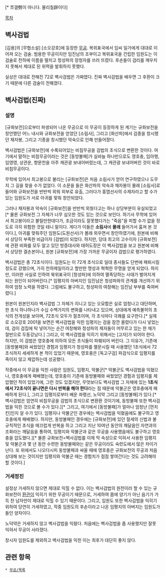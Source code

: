 {{{+1 辟邪劍法}}}[* 쪼갤劈이 아니다. 물리칠辟이다]

[[목차]]
== 벽사검법 ==
[김용]의 [무협소설] [소오강호]에 등장한 [[무공]]. 복위표국에서 임씨 일가에게 대대로 이어져 오는 검술. 범용한 무공이지만 임진남의 조부이고 복위표국을 건립한 임원도는 이 검술로 천하에 이름을 떨치고 청성파의 장청자를 쓰러 뜨렸다. 후손들이 검리를 깨우치지 못해서 제대로 된 위력을 발휘하지 못했다.

실상은 대대로 전해진 72로 벽사검법은 가짜였다. 진짜 벽사검법을 배우면 그 후환이 크기 때문에 다른 검술이 전해졌다. 

== 벽사검법(진짜) ==
=== 설명 ===
[규화보전]으로부터 파생되어 나온 무공으로 이 무공이 등장하게 된 계기는 규화보전을 창안했던 어느 내시와 규화보전을 얻었던 [소림사], 그리고 [화산파]에서 검종을 창시했던 채자봉, 그리고 기종을 창시했던 악숙으로 인해 만들어졌다.

벽사검법은 [규화보전]에 수록되어있는 비침무공을 검법의 초식으로 변환한 것이다. 여기에서 말하는 비침무공이라는 것은 [동방불패]가 실바늘 하나만으로도 영호충, 임아행, 임영영, 상관운, 향문천을 아주 캐관광 보내어버렸는데, 그 캐관광 보내어버린 것이 바로 비침무공이다. 

무학에 있어서 최고봉으로 불리는 [규화보전]은 처음 소림사가 얻어 연구하였으나 도무지 그 길을 찾을 수가 없었다. 이 소문을 들은 화산파의 악숙과 채자봉이 몰래 [소림사]로 들어와 규화보전을 반반씩 외워 외부로 유출, 그러다가 홍엽선사의 수제자라고 할 수가 있는 임원도가 서로 아귀를 맟춰 창안되었다.

그러나 채자봉과 악숙이 [규화보전]을 반반씩 외웠다고는 하나 상당부분이 유실되었고[* 물론 규화보전 그 자체가 너무 심오한 것도 있는 것으로 보인다. 하기사 무학에 있어서 최고봉이라고 불릴만한데다가, 조금이라도 잘못했다가는 "죽음"을 피할 수가 없을 정도로 극히 위험한 것일 테니 말이다. 게다가 이들은 '''소림사'''에 '''몰래''' 들어가서 훔쳐 본 것이다.], 아귀를 맞춰주던 임원도(도원선사)가 몰래 외우면서 창안하였기에, 원본에 비해서 상당히 부족한 비급이자 [검법]이 되었다. 하지만, 당대 최고의 고수이자 [규화보전]에 관환 비화를 모두 알고 있던 방증대사와 태허도장은 이 벽사검법을 보고 원본에 비해서 상당한 결손본이나, 원본 [규화보전]에 가장 가까운 무공이자 검법으로 평가하였다.

벽사검법은 총 72초식이다. 임원도는 이 72개 초식으로 일대 종사들도 단번에 패퇴시킬 정도로 강했으며, 가히 천하제일이라고 할만한 명성과 혁혁한 무명을 얻게 되었다. 하지만, 이러한 사실로 인하여 북위표국이 [청성파]에 의하여 멸족당하는 사태가 벌어지게 되는 원인이 되어버린다.[* 임평지의 아버지인 임진남은 청성파와의 관계를 개선하기 위하여 엄청 노력을 하였다. 그럼에도 불구하고, 청성파의 여창해는 임진남 부부를 죽여버렸다.] 

원본이 원본인지라 벽사검법 그 자체가 지니고 있는 오묘함은 실로 엄청나고 대단하며, 한 초식 하나하나가 수십 수백가지의 변화를 나타내고 있으며, 상대에게 예측불허의 초식의 전개성을 보이며, 72초식 모두가 절초이며, 각 초식마다 극쾌를 요구한다.[* 실제로 소오강호 2001을 보면은 벽사검법을 익힌 임평지는 검을 잠깐 올렸다가 다시 넣었는데, 검이 검집에 탁 넣어가는 순간 여창해와 청성파의 제자들이 머무르고 있는 한 채가 절반으로 두동강났다.] 그리고, 이 벽사검법을 익히기 위해서는 [고자]가 되어야 한다. 하지만, 이 검법은 영호충에 의하여 모든 초식들이 파훼되어 버린다. 그 이유가, 기존에 [동방불패]와 싸웠었던 경험과 임평지가 청성파를 멸문시킬 때 사용했던 1초식에서 72초식까지 세세하게 본 적이 있었기 때문에, 영호충은 [독고구검] 파검식으로 임평지를 죽이지 않고 제압하는데 성공했다.

작중에서 이 무공을 익힌 사람은 임원도, 임평지, 악불군[* 악불군도 벽사검법을 익혔으나, 영호충에게 패배했는데, 영호충이 기존에 동방불패와 싸웠었던 경험과 임평지를 제압했던 적이 있었기에, 그런 것도 있겠지만, 무엇보다도 벽사검법 그 자체에 있는 '''1초식에서 72초식이 끝나면은 다시 반복을 해야 한다'''라는 점 때문에 악불군은 영호충에게 패배하게 된다.], 그리고 임평지로부터 배운 좌랭선, 노덕약 그리고 [동방불패]가 있다.[* 벽사검법은 엄연히 비침무공을 검법의 초식으로 변환환 것이기에, 동방불패 또한 벽사검법을 익힌 것으로 볼 수가 있다.][* 그리고, 여기에서 [동방불패]가 얼마나 엄청난 [먼치킨]인지 알 수가 있다. 임평지나 악불군인 경우에는 벽사검법을 익혔음에도 불구하고 영호충에게 패배했다. 하지만, 동방불패인 경우에는 [규화보전]에 있던 절세의 신법과 불규칙적인 초식을 매끄럽게 반복을 하고 그리고 지난 10여년 동안의 깨달음인 자연과의 조화라는 깨달음을 통하여, 임평지와 악불군과 같은 무공을 사용했음에도 불구하고 영호충을 압도했다.][* 물론 규화보전=벽사검법를 이제 막 속성으로 익혀서 사용한 임평지 및 악불군과 몇 년 동안 수련한 동방불패와는 같은 무공이라도 숙련도에서 많은 차이가 난다. 또 위에서도 나오다시피 동방불패과 싸울 때에 영호충은 규화보전의 무공과 처음 상대해 보는 것이지만 임평지와 악불군 때는 경험치가 점점 쌓여간다는 것도 고려해야 할 것이다.] 

=== 거세정진 ===
설정상 거세하지 않으면 제대로 익힐 수 없다. 이는 벽사검법의 원전이라 할 수 있는 규화보전이 [[환관]]이 익히기 위한 무공이기 때문으로, 거세하여 몸에 양기가 아닌 음기가 가득 찬 남자만이 제대로 익힐 수 있기 때문이다. 그리고, 임원도 또한 벽사검법을 익히기 위하여 당연히 거세하였고, 작중 임원도의 후손이라고 나온 임평지의 아버지는 임원도가 들인 양자이다.

노덕약은 거세하지 않고 벽사검법을 익혔다. 처음에는 벽사검법을 좀 사용했지만 잘못 익혀서 무공이 사라졌다. 

창시자 임원도를 제외하고 벽사검법을 익힌 이는 최후가 대단히 좋지 않다. 

== 관련 항목 ==
 * [[무공/목록]]
